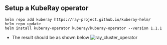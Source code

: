 ## Setup a KubeRay operator
```
helm repo add kuberay https://ray-project.github.io/kuberay-helm/
helm repo update
helm install kuberay-operator kuberay/kuberay-operator --version 1.1.1
```
- The result should be as shown below
![ray_cluster_operator](../../../assets/ray_cluster_operator.png)
